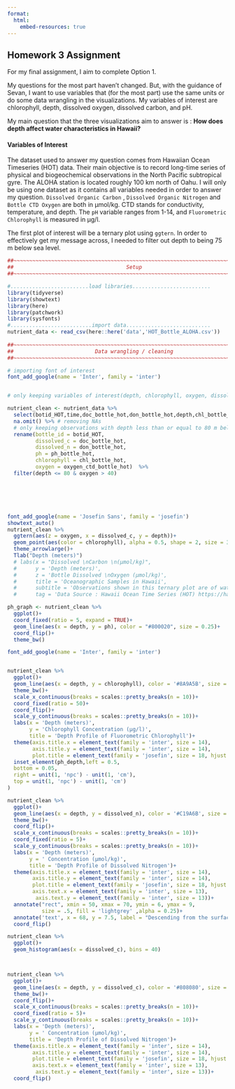 ```yaml
---
format:
  html:
    embed-resources: true
---
```


## Homework 3 Assignment

For my final assignment, I aim to complete Option 1.

My questions for the most part haven't changed. But, with the guidance of Sevan, I want to use variables that (for the most part) use the same units or do some data wrangling in the visualizations. My variables of interest are chlorophyll, depth, dissolved oxygen, dissolved carbon, and pH.

My main question that the three visualizations aim to answer is : **How does depth affect water characteristics in Hawaii?**

#### Variables of Interest

The dataset used to answer my question comes from Hawaiian Ocean Timeseries (HOT) data. Their main objective is to record long-time series of physical and biogeochemical observations in the North Pacific subtropical gyre. The ALOHA station is located roughly 100 km north of Oahu. I will only be using one dataset as it contains all variables needed in order to answer my question. `Dissolved Organic Carbon` , `Dissolved Organic Nitrogen` and `Bottle CTD Oxygen` are both in µmol/kg. CTD stands for conductivity, temperature, and depth. The `pH` variable ranges from 1-14, and `Fluorometric Chlorophyll` is measured in µg/l.

The first plot of interest will be a ternary plot using `ggtern`. In order to effectively get my message across, I needed to filter out depth to being 75 m below sea level.

```r
##~~~~~~~~~~~~~~~~~~~~~~~~~~~~~~~~~~~~~~~~~~~~~~~~~~~~~~~~~~~~~~~~~~~~~~~~~~~~~~
##                                    Setup                                 ----
##~~~~~~~~~~~~~~~~~~~~~~~~~~~~~~~~~~~~~~~~~~~~~~~~~~~~~~~~~~~~~~~~~~~~~~~~~~~~~~

#.........................load libraries.........................
library(tidyverse)
library(showtext)
library(here)
library(patchwork)
library(sysfonts)
#..........................import data...........................
nutrient_data <- read_csv(here::here('data','HOT_Bottle_ALOHA.csv'))
  
##~~~~~~~~~~~~~~~~~~~~~~~~~~~~~~~~~~~~~~~~~~~~~~~~~~~~~~~~~~~~~~~~~~~~~~~~~~~~~~
##                          Data wrangling / cleaning                       ----
##~~~~~~~~~~~~~~~~~~~~~~~~~~~~~~~~~~~~~~~~~~~~~~~~~~~~~~~~~~~~~~~~~~~~~~~~~~~~~~

# importing font of interest
font_add_google(name = 'Inter', family = 'inter')


# only keeping variables of interest(depth, chlorophyll, oxygen, dissolved organic nitrogen )

nutrient_clean <- nutrient_data %>% 
  select(botid_HOT,time,doc_bottle_hot,don_bottle_hot,depth,chl_bottle_hot, botid_HOT,ph_bottle_hot, oxygen_ctd_bottle_hot, NO2_NO3_bottle_hot) %>% # selecting columns of interest
  na.omit() %>% # removing NAs
  # only keeping observations with depth less than or equal to 80 m below sea level
  rename(bottle_id = botid_HOT,
         dissolved_c = doc_bottle_hot,
         dissolved_n = don_bottle_hot,
         ph = ph_bottle_hot,
         chlorophyll = chl_bottle_hot,
         oxygen = oxygen_ctd_bottle_hot)  %>% 
  filter(depth <= 80 & oxygen > 40)






font_add_google(name = 'Josefin Sans', family = 'josefin')
showtext_auto()
nutrient_clean %>% 
  ggtern(aes(z = oxygen, x = dissolved_c, y = depth))+
  geom_point(aes(color = chlorophyll), alpha = 0.5, shape = 2, size = 3)+
  theme_arrowlarge()+
  Tlab("Depth (meters)")
  # labs(x = "Dissolved \nCarbon \n(µmol/kg)",
  #      y = 'Depth (meters)',
  #      z = 'Bottle Dissolved \nOxygen (µmol/kg)',
  #      title = 'Oceanographic Samples in Hawaii',
  #      subtitle = 'Observations shown in this ternary plot are of water samples from Niskin bottles mounted on the CTD rosette at HOT (Hawaii Ocean Time Series) \nstation ALOHA, the primary HOT sampling site.',
  #      tag = 'Data Source : Hawaii Ocean Time Series (HOT) https://hahana.soest.hawaii.edu/hot/')
```

```r
ph_graph <- nutrient_clean %>% 
  ggplot()+
  coord_fixed(ratio = 5, expand = TRUE)+
  geom_line(aes(x = depth, y = ph), color = "#800020", size = 0.25)+
  coord_flip()+
  theme_bw()
```

```r
font_add_google(name = 'Inter', family = 'inter')


nutrient_clean %>% 
  ggplot()+
  geom_line(aes(x = depth, y = chlorophyll), color = '#8A9A5B', size = 0.25)+
  theme_bw()+
  scale_x_continuous(breaks = scales::pretty_breaks(n = 10))+
  coord_fixed(ratio = 50)+
  coord_flip()+
  scale_y_continuous(breaks = scales::pretty_breaks(n = 10))+
  labs(x = 'Depth (meters)',
       y = 'Chlorophyll Concentration (µg/l)',
       title = 'Depth Profile of Fluorometric Chlorophyll')+
  theme(axis.title.x = element_text(family = 'inter', size = 14),
        axis.title.y = element_text(family = 'inter', size = 14),
        plot.title = element_text(family = 'josefin', size = 18, hjust = .5))+
  inset_element(ph_depth,left = 0.5, 
  bottom = 0.05, 
  right = unit(1, 'npc') - unit(1, 'cm'), 
  top = unit(1, 'npc') - unit(1, 'cm')
)
```

```r
nutrient_clean %>% 
  ggplot()+
  geom_line(aes(x = depth, y = dissolved_n), color = '#C19A6B', size = 0.25)+
  theme_bw()+
  coord_flip()+
  scale_x_continuous(breaks = scales::pretty_breaks(n = 10))+
  coord_fixed(ratio = 5)+
  scale_y_continuous(breaks = scales::pretty_breaks(n = 10))+
  labs(x = 'Depth (meters)',
       y = ' Concentration (µmol/kg)',
       title = 'Depth Profile of Dissolved Nitrogen')+
  theme(axis.title.x = element_text(family = 'inter', size = 14),
        axis.title.y = element_text(family = 'inter', size = 14),
        plot.title = element_text(family = 'josefin', size = 18, hjust = .5),
        axis.text.x = element_text(family = 'inter', size = 13),
         axis.text.y = element_text(family = 'inter', size = 13))+
  annotate("rect", xmin = 50, xmax = 70, ymin = 6, ymax = 9, 
           size = .5, fill = 'lightgrey' ,alpha = 0.25)+
  annotate('text', x = 68, y = 7.5, label = "Descending from the surface, the concentration of Nitrogen spikes to 9.36 µmol/kg. ", fontface = 'bold')+
  coord_flip()
```

```r
nutrient_clean %>% 
  ggplot()+
  geom_histogram(aes(x = dissolved_c), bins = 40)



nutrient_clean %>% 
  ggplot()+
  geom_line(aes(x = depth, y = dissolved_c), color = '#808080', size = 0.25)+
  theme_bw()+
  coord_flip()+
  scale_x_continuous(breaks = scales::pretty_breaks(n = 10))+
  coord_fixed(ratio = 5)+
  scale_y_continuous(breaks = scales::pretty_breaks(n = 10))+
  labs(x = 'Depth (meters)',
       y = ' Concentration (µmol/kg)',
       title = 'Depth Profile of Dissolved Nitrogen')+
  theme(axis.title.x = element_text(family = 'inter', size = 14),
        axis.title.y = element_text(family = 'inter', size = 14),
        plot.title = element_text(family = 'josefin', size = 18, hjust = .5),
        axis.text.x = element_text(family = 'inter', size = 13),
         axis.text.y = element_text(family = 'inter', size = 13))+
  coord_flip()
```
